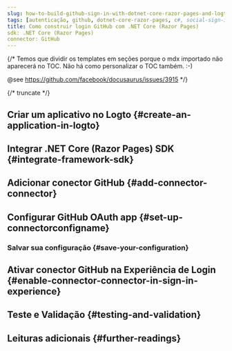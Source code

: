 ```yaml
---
slug: how-to-build-github-sign-in-with-dotnet-core-razor-pages-and-logto
tags: [autenticação, github, dotnet-core-razor-pages, c#, social-sign-in, sign-in, login]
title: Como construir login GitHub com .NET Core (Razor Pages)
sdk: .NET Core (Razor Pages)
connector: GitHub
---
```


{/*
  Temos que dividir os templates em seções porque o mdx importado não aparecerá no TOC.
  Não há como personalizar o TOC também. :-)

  @see https://github.com/facebook/docusaurus/issues/3915
*/}




{/* truncate */}

<Intro connector={connector} sdk=".NET Core (Razor Pages)" link="https://learn.microsoft.com/aspnet/core/razor-pages" />

## Criar um aplicativo no Logto \{#create-an-application-in-logto}

<CreateApplication type="Aplicativo web tradicional" framework=".NET Core (Razor Pages)" />

## Integrar .NET Core (Razor Pages) SDK \{#integrate-framework-sdk}

<IntegrateSdk />

## Adicionar conector GitHub \{#add-connector-connector}

<AddSocialConnector connector={connector} framework=".NET Core (Razor Pages)" />

## Configurar GitHub OAuth app \{#set-up-connectorconfigname}

<ConnectorGuide />

### Salvar sua configuração \{#save-your-configuration}

<SaveYourConfiguration connector={connector} />

## Ativar conector GitHub na Experiência de Login \{#enable-connector-connector-in-sign-in-experience}

<EnableSocialConnector connector={connector} />

## Teste e Validação \{#testing-and-validation}

<TestingAndValidation connector={connector} sdk=".NET Core (Razor Pages)" />

## Leituras adicionais \{#further-readings}

<FurtherReadings />